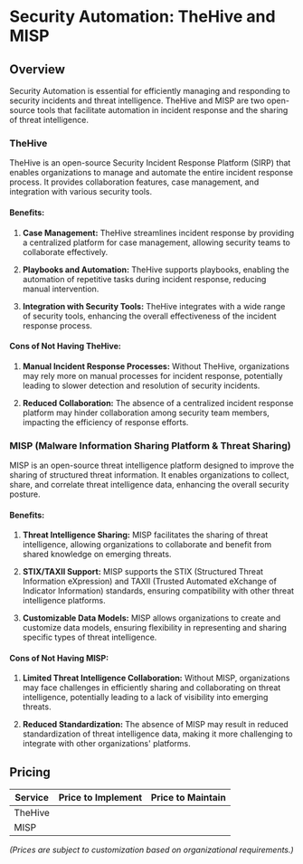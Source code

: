 # Security Automation: TheHive and MISP

## Overview

Security Automation is essential for efficiently managing and responding to security incidents and threat intelligence. TheHive and MISP are two open-source tools that facilitate automation in incident response and the sharing of threat intelligence.

### TheHive

TheHive is an open-source Security Incident Response Platform (SIRP) that enables organizations to manage and automate the entire incident response process. It provides collaboration features, case management, and integration with various security tools.

#### Benefits:

1. **Case Management:** TheHive streamlines incident response by providing a centralized platform for case management, allowing security teams to collaborate effectively.

2. **Playbooks and Automation:** TheHive supports playbooks, enabling the automation of repetitive tasks during incident response, reducing manual intervention.

3. **Integration with Security Tools:** TheHive integrates with a wide range of security tools, enhancing the overall effectiveness of the incident response process.

#### Cons of Not Having TheHive:

1. **Manual Incident Response Processes:** Without TheHive, organizations may rely more on manual processes for incident response, potentially leading to slower detection and resolution of security incidents.

2. **Reduced Collaboration:** The absence of a centralized incident response platform may hinder collaboration among security team members, impacting the efficiency of response efforts.

### MISP (Malware Information Sharing Platform & Threat Sharing)

MISP is an open-source threat intelligence platform designed to improve the sharing of structured threat information. It enables organizations to collect, share, and correlate threat intelligence data, enhancing the overall security posture.

#### Benefits:

1. **Threat Intelligence Sharing:** MISP facilitates the sharing of threat intelligence, allowing organizations to collaborate and benefit from shared knowledge on emerging threats.

2. **STIX/TAXII Support:** MISP supports the STIX (Structured Threat Information eXpression) and TAXII (Trusted Automated eXchange of Indicator Information) standards, ensuring compatibility with other threat intelligence platforms.

3. **Customizable Data Models:** MISP allows organizations to create and customize data models, ensuring flexibility in representing and sharing specific types of threat intelligence.

#### Cons of Not Having MISP:

1. **Limited Threat Intelligence Collaboration:** Without MISP, organizations may face challenges in efficiently sharing and collaborating on threat intelligence, potentially leading to a lack of visibility into emerging threats.

2. **Reduced Standardization:** The absence of MISP may result in reduced standardization of threat intelligence data, making it more challenging to integrate with other organizations' platforms.

## Pricing

| Service   | Price to Implement | Price to Maintain |
|-----------|--------------------|-------------------|
| TheHive   |                    |                   |
| MISP      |                    |                   |

*(Prices are subject to customization based on organizational requirements.)*
